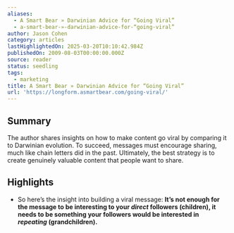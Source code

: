 ```yaml
---
aliases:
  - A Smart Bear » Darwinian Advice for “Going Viral”
  - a-smart-bear-»-darwinian-advice-for-“going-viral”
author: Jason Cohen
category: articles
lastHighlightedOn: 2025-03-20T10:10:42.984Z
publishedOn: 2009-08-03T00:00:00.000Z
source: reader
status: seedling
tags:
  - marketing
title: A Smart Bear » Darwinian Advice for “Going Viral”
url: 'https://longform.asmartbear.com/going-viral/'
---
```

## Summary

The author shares insights on how to make content go viral by comparing it to Darwinian evolution. To succeed, messages must encourage sharing, much like chain letters did in the past. Ultimately, the best strategy is to create genuinely valuable content that people want to share.

## Highlights

- So here’s the insight into building a viral message: **It’s not enough for the message to be interesting to your _direct_ followers (children), it needs to be something your followers would be interested in _repeating_ (grandchildren).**
